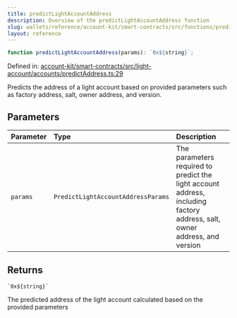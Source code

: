 ```yaml
---
title: predictLightAccountAddress
description: Overview of the predictLightAccountAddress function
slug: wallets/reference/account-kit/smart-contracts/src/functions/predictLightAccountAddress
layout: reference
---
```


```ts
function predictLightAccountAddress(params): `0x${string}`;
```

Defined in: [account-kit/smart-contracts/src/light-account/accounts/predictAddress.ts:29](https://github.com/alchemyplatform/aa-sdk/blob/49e74eee8606f480b200b4612d00d950da8a8742/account-kit/smart-contracts/src/light-account/accounts/predictAddress.ts#L29)

Predicts the address of a light account based on provided parameters such as factory address, salt, owner address, and version.

## Parameters

| Parameter | Type                               | Description                                                                                                               |
| :-------- | :--------------------------------- | :------------------------------------------------------------------------------------------------------------------------ |
| `params`  | `PredictLightAccountAddressParams` | The parameters required to predict the light account address, including factory address, salt, owner address, and version |

## Returns

`` `0x${string}` ``

The predicted address of the light account calculated based on the provided parameters
